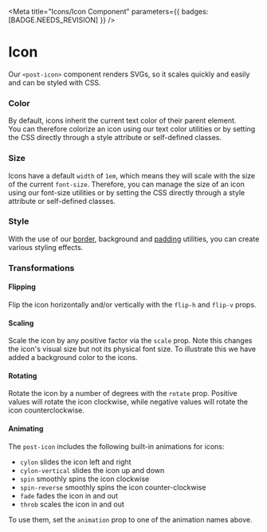 

<Meta title="Icons/Icon Component" parameters={{ badges: [BADGE.NEEDS_REVISION] }} />

# Icon

<div className="lead">
  Our <code>&lt;post-icon&gt;</code> component renders SVGs, so it scales quickly and easily and can
  be styled with CSS.
</div>

<Canvas of={IconStories.Default} />
<Controls of={IconStories.Default} />

### Color

By default, icons inherit the current text color of their parent element.<br/>
You can therefore colorize an icon using our
<LinkTo kind="utilities-text" story="docs">text color utilities</LinkTo>
or by setting the CSS directly through a style attribute or self-defined classes.

<Canvas of={IconStories.Color} sourceState="shown" />

### Size

Icons have a default `width` of `1em`, which means they will scale with the size of the current `font-size`.
Therefore, you can manage the size of an icon using our
<LinkTo kind="utilities-text" story="docs">font-size utilities</LinkTo>
or by setting the CSS directly through a style attribute or self-defined classes.

<Canvas of={IconStories.Size} sourceState="shown" />

### Style

With the use of our [border](#TODO),
<LinkTo kind="utilities-background" story="docs">background</LinkTo>
and [padding](#TODO) utilities, you can create various styling effects.

<Canvas of={IconStories.Style} sourceState="shown" />

### Transformations

#### Flipping

Flip the icon horizontally and/or vertically with the `flip-h` and `flip-v` props.

<Canvas of={IconStories.Flip} sourceState="shown" />

#### Scaling

Scale the icon by any positive factor via the `scale` prop. Note this changes the icon's visual size but not its physical font size. To illustrate this we have added a background color to the icons.

<Canvas of={IconStories.Scale} sourceState="shown" />

#### Rotating

Rotate the icon by a number of degrees with the `rotate` prop. Positive values will rotate the icon clockwise, while negative values will rotate the icon counterclockwise.

<Canvas of={IconStories.Rotate} sourceState="shown" />

#### Animating

The `post-icon` includes the following built-in animations for icons:

- `cylon` slides the icon left and right
- `cylon-vertical` slides the icon up and down
- `spin` smoothly spins the icon clockwise
- `spin-reverse` smoothly spins the icon counter-clockwise
- `fade` fades the icon in and out
- `throb` scales the icon in and out

To use them, set the `animation` prop to one of the animation names above.

<Canvas of={IconStories.Animate} sourceState="shown" />

